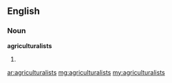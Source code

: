 ==English==
===Noun===
'''agriculturalists'''
#{{plural of|[[agriculturalist]]}}

[[ar:agriculturalists]]
[[mg:agriculturalists]]
[[my:agriculturalists]]